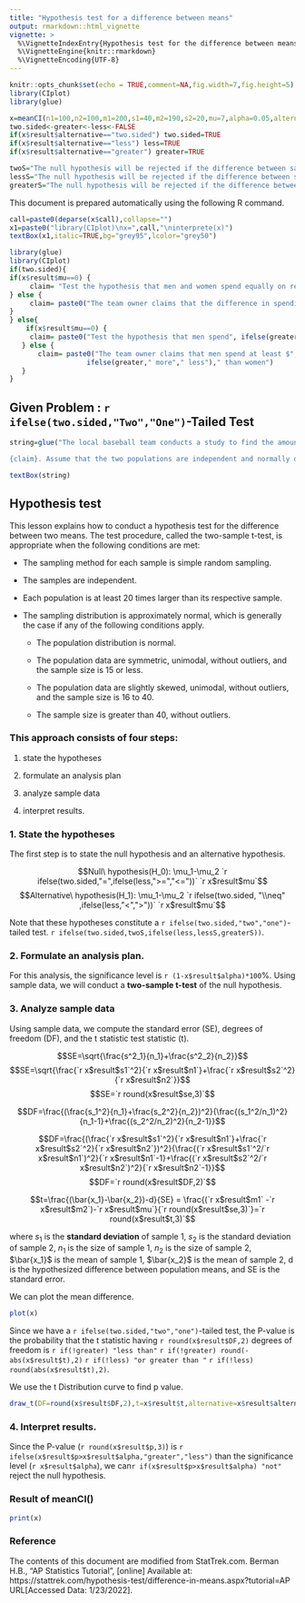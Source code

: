 ```yaml
---
title: "Hypothesis test for a difference between means"
output: rmarkdown::html_vignette
vignette: >
  %\VignetteIndexEntry{Hypothesis test for the difference between means}
  %\VignetteEngine{knitr::rmarkdown}
  %\VignetteEncoding{UTF-8}
---
```


```r
knitr::opts_chunk$set(echo = TRUE,comment=NA,fig.width=7,fig.height=5)
library(CIplot)
library(glue)
```


```r
x=meanCI(n1=100,n2=100,m1=200,s1=40,m2=190,s2=20,mu=7,alpha=0.05,alternative="greater")
two.sided<-greater<-less<-FALSE
if(x$result$alternative=="two.sided") two.sided=TRUE
if(x$result$alternative=="less") less=TRUE
if(x$result$alternative=="greater") greater=TRUE

twoS="The null hypothesis will be rejected if the difference between sample means is too big or if it is too small."
lessS="The null hypothesis will be rejected if the difference between sample means is too small."
greaterS="The null hypothesis will be rejected if the difference between sample means is too big."
```


This document is prepared automatically using the following R command.

```r
call=paste0(deparse(x$call),collapse="")
x1=paste0("library(CIplot)\nx=",call,"\ninterprete(x)")
textBox(x1,italic=TRUE,bg="grey95",lcolor="grey50")
```



```r
library(glue)
library(CIplot)
if(two.sided){
if(x$result$mu==0) {
     claim= "Test the hypothesis that men and women spend equally on refreshment"
} else {
     claim= paste0("The team owner claims that the difference in spending money between men and women is equal to ", x$result$mu) 
}
} else{
    if(x$result$mu==0) {
     claim= paste0("Test the hypothesis that men spend", ifelse(greater,"more","less")," than women on refreshment")
   } else {
       claim= paste0("The team owner claims that men spend at least $", x$result$mu, 
                   ifelse(greater," more"," less")," than women") 
   }
}
```

## Given Problem : `r ifelse(two.sided,"Two","One")`-Tailed Test

```r
string=glue("The local baseball team conducts a study to find the amount spent on refreshments at the ball park. Over the course of the season they gather simple random samples of {x$result$n1} men and {x$result$n2} women. For men, the average expenditure was ${x$result$m1}, with a standard deviation of ${x$result$s1}. For women, it was ${x$result$m2}, with a standard deviation of ${x$result$s2}.

{claim}. Assume that the two populations are independent and normally distributed.")

textBox(string)
```

## Hypothesis test

This lesson explains how to conduct a hypothesis test for the difference between two means. The test procedure, called the two-sample t-test, is appropriate when the following conditions are met:

- The sampling method for each sample is simple random sampling.

- The samples are independent.

- Each population is at least 20 times larger than its respective sample.

- The sampling distribution is approximately normal, which is generally the case if any of the following conditions apply.

     + The population distribution is normal.
     
     + The population data are symmetric, unimodal, without outliers, and the sample size is 15 or less.
     
     + The population data are slightly skewed, unimodal, without outliers, and the sample size is 16 to 40.
     
     + The sample size is greater than 40, without outliers.


### This approach consists of four steps: 

1. state the hypotheses

2. formulate an analysis plan

3. analyze sample data  

4. interpret results.


### 1. State the hypotheses 

The first step is to state the null hypothesis and an alternative hypothesis.

$$Null\ hypothesis(H_0): \mu_1-\mu_2 `r ifelse(two.sided,"=",ifelse(less,">=","<="))` `r x$result$mu`$$
$$Alternative\ hypothesis(H_1): \mu_1-\mu_2 `r ifelse(two.sided, "\\neq" ,ifelse(less,"<",">"))` `r x$result$mu`$$

Note that these hypotheses constitute a `r ifelse(two.sided,"two","one")`-tailed test. `r ifelse(two.sided,twoS,ifelse(less,lessS,greaterS))`.


### 2. Formulate an analysis plan. 

For this analysis, the significance level is `r (1-x$result$alpha)*100`%. Using sample data, we will conduct a **two-sample t-test** of the null hypothesis.

### 3. Analyze sample data

Using sample data, we compute the standard error (SE), degrees of freedom (DF), and the t statistic test statistic (t).


$$SE=\sqrt{\frac{s^2_1}{n_1}+\frac{s^2_2}{n_2}}$$
$$SE=\sqrt{\frac{`r x$result$s1`^2}{`r x$result$n1`}+\frac{`r x$result$s2`^2}{`r x$result$n2`}}$$
$$SE=`r round(x$result$se,3)`$$


 $$DF=\frac{(\frac{s_1^2}{n_1}+\frac{s_2^2}{n_2})^2}{\frac{(s_1^2/n_1)^2}{n_1-1}+\frac{(s_2^2/n_2)^2}{n_2-1}}$$
 
$$DF=\frac{(\frac{`r x$result$s1`^2}{`r x$result$n1`}+\frac{`r x$result$s2`^2}{`r x$result$n2`})^2}{\frac{(`r x$result$s1`^2/`r x$result$n1`)^2}{`r x$result$n1`-1}+\frac{(`r x$result$s2`^2/`r x$result$n2`)^2}{`r x$result$n2`-1}}$$
$$DF=`r round(x$result$DF,2)`$$

$$t=\frac{(\bar{x_1}-\bar{x_2})-d}{SE} = \frac{(`r x$result$m1` -`r x$result$m2`)-`r x$result$mu`}{`r round(x$result$se,3)`}=`r round(x$result$t,3)`$$

where $s_1$ is the **standard deviation** of sample 1, $s_2$ is the standard deviation of sample 2, $n_1$ is the size of sample 1, $n_2$ is the size of sample 2, $\bar{x_1}$ is the mean of sample 1, $\bar{x_2}$ is the mean of sample 2, d is the hypothesized difference between population means, and SE is the standard error.

We can plot the mean difference.
```r
plot(x)
```

Since we have a `r ifelse(two.sided,"two","one")`-tailed test, the P-value is the probability that the t statistic having `r round(x$result$DF,2)` degrees of freedom is `r if(!greater) "less than"` `r if(!greater) round(-abs(x$result$t),2)` `r if(!less) "or greater than "` `r if(!less) round(abs(x$result$t),2)`.

We use the t Distribution curve to find p value.

```r
draw_t(DF=round(x$result$DF,2),t=x$result$t,alternative=x$result$alternative)
```

### 4. Interpret results. 

Since the P-value (`r round(x$result$p,3)`) is `r ifelse(x$result$p>x$result$alpha,"greater","less")` than the significance level (`r x$result$alpha`), we can`r if(x$result$p>x$result$alpha) "not"` reject the null hypothesis.

### Result of meanCI()

```r
print(x)
```


### Reference

The contents of this document are modified from StatTrek.com.
Berman H.B., "AP Statistics Tutorial", [online] Available at:  https://stattrek.com/hypothesis-test/difference-in-means.aspx?tutorial=AP URL[Accessed Data: 1/23/2022]. 
